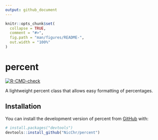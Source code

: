 ```yaml
---
output: github_document
---
```


<!-- README.md is generated from README.Rmd. Please edit that file -->

```r
knitr::opts_chunk$set(
  collapse = TRUE,
  comment = "#>",
  fig.path = "man/figures/README-",
  out.width = "100%"
)
```

# percent

<!-- badges: start -->
[![R-CMD-check](https://github.com/NicChr/percent/actions/workflows/R-CMD-check.yaml/badge.svg)](https://github.com/NicChr/percent/actions/workflows/R-CMD-check.yaml)
<!-- badges: end -->

A lightweight percent class that allows easy formatting of percentages.

## Installation

You can install the development version of percent from [GitHub](https://github.com/) with:

``` r
# install.packages("devtools")
devtools::install_github("NicChr/percent")
```

